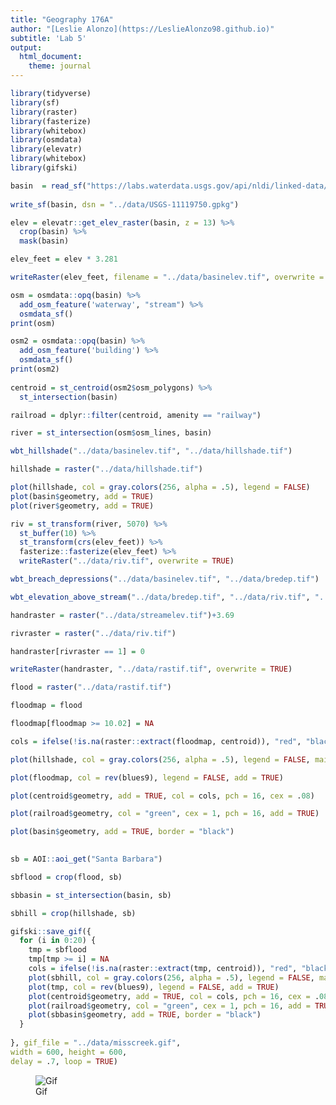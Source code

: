 ```yaml
---
title: "Geography 176A"
author: "[Leslie Alonzo](https://LeslieAlonzo98.github.io)"
subtitle: 'Lab 5'
output:
  html_document:
    theme: journal
---
```


```r
library(tidyverse)
library(sf)
library(raster)
library(fasterize)
library(whitebox)
library(osmdata)
library(elevatr)
library(whitebox)
library(gifski)
```

```r
basin  = read_sf("https://labs.waterdata.usgs.gov/api/nldi/linked-data/nwissite/USGS-11119750/basin/")
  
write_sf(basin, dsn = "../data/USGS-11119750.gpkg")

elev = elevatr::get_elev_raster(basin, z = 13) %>% 
  crop(basin) %>% 
  mask(basin)

elev_feet = elev * 3.281

writeRaster(elev_feet, filename = "../data/basinelev.tif", overwrite = TRUE)
```

```r
osm = osmdata::opq(basin) %>%
  add_osm_feature('waterway', "stream") %>% 
  osmdata_sf()
print(osm)

osm2 = osmdata::opq(basin) %>% 
  add_osm_feature('building') %>% 
  osmdata_sf()
print(osm2)
  
centroid = st_centroid(osm2$osm_polygons) %>% 
  st_intersection(basin)

railroad = dplyr::filter(centroid, amenity == "railway")

river = st_intersection(osm$osm_lines, basin)

```

```r
wbt_hillshade("../data/basinelev.tif", "../data/hillshade.tif")

hillshade = raster("../data/hillshade.tif")

plot(hillshade, col = gray.colors(256, alpha = .5), legend = FALSE)
plot(basin$geometry, add = TRUE)
plot(river$geometry, add = TRUE)

riv = st_transform(river, 5070) %>% 
  st_buffer(10) %>% 
  st_transform(crs(elev_feet)) %>% 
  fasterize::fasterize(elev_feet) %>% 
  writeRaster("../data/riv.tif", overwrite = TRUE)

wbt_breach_depressions("../data/basinelev.tif", "../data/bredep.tif")

wbt_elevation_above_stream("../data/bredep.tif", "../data/riv.tif", "../data/streamelev.tif")

handraster = raster("../data/streamelev.tif")+3.69

rivraster = raster("../data/riv.tif")

handraster[rivraster == 1] = 0

writeRaster(handraster, "../data/rastif.tif", overwrite = TRUE)


```

```r

flood = raster("../data/rastif.tif")

floodmap = flood

floodmap[floodmap >= 10.02] = NA

cols = ifelse(!is.na(raster::extract(floodmap, centroid)), "red", "black")

plot(hillshade, col = gray.colors(256, alpha = .5), legend = FALSE, main = paste0(sum(cols == "red"), " Impacted Buildings (10.02 Flood Stage)"))

plot(floodmap, col = rev(blues9), legend = FALSE, add = TRUE)

plot(centroid$geometry, add = TRUE, col = cols, pch = 16, cex = .08)

plot(railroad$geometry, col = "green", cex = 1, pch = 16, add = TRUE)

plot(basin$geometry, add = TRUE, border = "black")
  
```
```r
sb = AOI::aoi_get("Santa Barbara")

sbflood = crop(flood, sb)

sbbasin = st_intersection(basin, sb)

sbhill = crop(hillshade, sb)
```

```r
gifski::save_gif({
  for (i in 0:20) {
    tmp = sbflood
    tmp[tmp >= i] = NA
    cols = ifelse(!is.na(raster::extract(tmp, centroid)), "red", "black")
    plot(sbhill, col = gray.colors(256, alpha = .5), legend = FALSE, main = paste0(sum(cols == "red"), " Impacted Buildings, ", i, " foot stage"))
    plot(tmp, col = rev(blues9), legend = FALSE, add = TRUE)
    plot(centroid$geometry, add = TRUE, col = cols, pch = 16, cex = .08)
    plot(railroad$geometry, col = "green", cex = 1, pch = 16, add = TRUE)
    plot(sbbasin$geometry, add = TRUE, border = "black")
  }
  
}, gif_file = "../data/misscreek.gif",
width = 600, height = 600,
delay = .7, loop = TRUE)
```
![Gif](../data/misscreek.gif)

